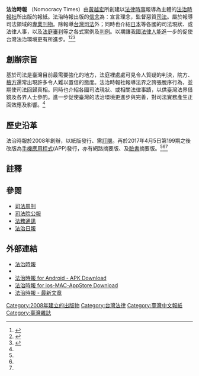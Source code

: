 {{Infobox magazine
| name                = 《法治時報》<br />{{small|''Nomocracy Times''}}
| image_file          = 
| image_size          = 
| caption             = 
| format              = 菊八開([[ISO_216|A4]])
| company             = [[法治時報社|法治時報社]]
| publisher           = 黃越宏
| editor              = [[黃越宏|黃越宏]]
| chiefeditor         = 黃越宏
| assoceditor         = 
| founded             = 2008年
| finaldate           = 
| political           = {{NONP}}
| language            = [[正體中文|正體中文]]
| price               = 
| based               =  {{ROC-TWN}}
| paid_circulation    = 
| OCLC系統控制編碼    = 
| ISSN                = 
| website             = [http://www.npo-rwd.org/lawpaper/ 法治時報]
}}

'''法治時報''' （Nomocracy Times）由[[黃越宏|黃越宏]]所創建以[[法律|法律]][[時事|時事]]報導為主體的[[法治時報社|法治時報社]]所出版的報紙。法治時報出版的[[信念|信念]]為：宣言理念，監督惡質[[司法|司法]]。屬於報導司法領域的[[專業|專業]][[刊物|刊物]]。除報導[[台灣司法|台灣司法]]外；同時也介紹[[日本|日本]]等各國的司法現狀、或法律人事，以及[[法庭|法庭]][[審判|審判]]等之各式案例及[[判例|判例]]。以期讓我國[[法律工作者|法律人]]能進一步的促使台灣法治環境更有所進步。<ref NAME=intro>{{Cite web |url=http://www.pcstore.com.tw/lawpaper/HM/introduce.htm |title=法治時報社介紹 |access-date=2020-12-08 |archive-date=2019-01-12 |archive-url=https://web.archive.org/web/20190112060252/http://www.pcstore.com.tw/lawpaper/HM/introduce.htm |dead-url=no }}</ref><ref NAME=pub>{{Cite web |url=http://www.pcstore.com.tw/lawpaper/HM/search.htm |title=法治時報社出版品 |access-date=2020-12-08 |archive-date=2019-01-07 |archive-url=https://web.archive.org/web/20190107234422/http://www.pcstore.com.tw/lawpaper/HM/search.htm |dead-url=no }}</ref><ref NAME=explain>{{Cite web |url=http://im2.book.com.tw/exep/prod/books/editorial/publisher_booklist.php?pubid=lawpaper&qseries=lawpaper |title=法治時報社/簡介 |access-date=2013-09-22 |archive-url=https://web.archive.org/web/20130926062306/http://im2.book.com.tw/exep/prod/books/editorial/publisher_booklist.php?pubid=lawpaper&qseries=lawpaper |archive-date=2013-09-26 |dead-url=yes }}</ref>

==創辦宗旨==
基於司法是臺灣目前最需要強化的地方，法庭裡處處可見令人質疑的判決，院方、[[檢方|檢方]]還常出現許多令人難以置信的態度。法治時報社報導法界之誇張脫序行為，並期使司法回歸真相。同時也介紹各國司法現狀、或相關法律事蹟，以供臺灣法界借鏡及各界人士參酌。進一步促使臺灣的法治環境更進步與完善，對司法實務產生正面效應及影響。<ref NAME=explain/>

==歷史沿革==
法治時報於2008年創辦，以紙版發行、需[[訂閱|訂閱]]。再於2017年4月5日第199期之後改版為[[流動應用程式|手機應用程式]](APP)發行，亦有網路摘要版、及[[臉書|臉書]]摘要版。<ref NAME=intro/><ref NAME=pub/><ref NAME=explain/>

==註釋==
{{reflist|2}}

==參閱==
*[[司法周刊|司法周刊]]
*[[司法院公報|司法院公報]]
*[[法務通訊|法務通訊]]
*[[法治日報|法治日報]]

==外部連結==
{{div col|2}}
*[http://www.npo-rwd.org/lawpaper/ 法治時報] {{Wayback|url=http://www.npo-rwd.org/lawpaper/ |date=20200217032029 }}
*{{facebook|宣言理念監督惡質司法-法治時報社-180107705333922/|法治時報社}}
*[https://apkpure.com/法治時報/tw.org.altruistictech.lawpaper 法治時報 for Android - APK Download]
*[https://apps.apple.com/tw/app/法治時報/id1218316023 法治時報 for ios-MAC-AppStore Download]
*[https://www.thenewslens.com/author/lawpaper 法治時報 - 最新文章] {{Wayback|url=https://www.thenewslens.com/author/lawpaper |date=20190208094603 }}
{{div col end}}

[[Category:2008年建立的出版物|Category:2008年建立的出版物]]
[[Category:台灣法律|Category:台灣法律]]
[[Category:臺灣中文報紙|Category:臺灣中文報紙]]
[[Category:臺灣雜誌|Category:臺灣雜誌]]